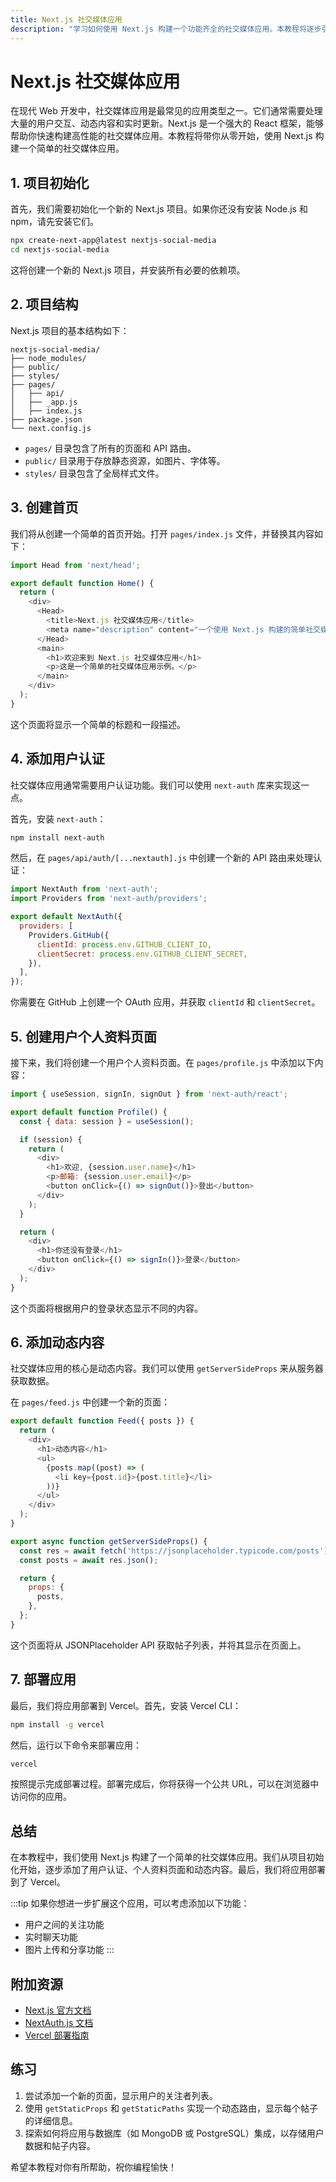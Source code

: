 ```yaml
---
title: Next.js 社交媒体应用
description: "学习如何使用 Next.js 构建一个功能齐全的社交媒体应用。本教程将逐步引导你完成从项目初始化到部署的完整流程，适合初学者。"
---
```


# Next.js 社交媒体应用

在现代 Web 开发中，社交媒体应用是最常见的应用类型之一。它们通常需要处理大量的用户交互、动态内容和实时更新。Next.js 是一个强大的 React 框架，能够帮助你快速构建高性能的社交媒体应用。本教程将带你从零开始，使用 Next.js 构建一个简单的社交媒体应用。

## 1. 项目初始化

首先，我们需要初始化一个新的 Next.js 项目。如果你还没有安装 Node.js 和 npm，请先安装它们。

```bash
npx create-next-app@latest nextjs-social-media
cd nextjs-social-media
```

这将创建一个新的 Next.js 项目，并安装所有必要的依赖项。

## 2. 项目结构

Next.js 项目的基本结构如下：

```
nextjs-social-media/
├── node_modules/
├── public/
├── styles/
├── pages/
│   ├── api/
│   ├── _app.js
│   ├── index.js
├── package.json
└── next.config.js
```

- `pages/` 目录包含了所有的页面和 API 路由。
- `public/` 目录用于存放静态资源，如图片、字体等。
- `styles/` 目录包含了全局样式文件。

## 3. 创建首页

我们将从创建一个简单的首页开始。打开 `pages/index.js` 文件，并替换其内容如下：

```javascript
import Head from 'next/head';

export default function Home() {
  return (
    <div>
      <Head>
        <title>Next.js 社交媒体应用</title>
        <meta name="description" content="一个使用 Next.js 构建的简单社交媒体应用" />
      </Head>
      <main>
        <h1>欢迎来到 Next.js 社交媒体应用</h1>
        <p>这是一个简单的社交媒体应用示例。</p>
      </main>
    </div>
  );
}
```

这个页面将显示一个简单的标题和一段描述。

## 4. 添加用户认证

社交媒体应用通常需要用户认证功能。我们可以使用 `next-auth` 库来实现这一点。

首先，安装 `next-auth`：

```bash
npm install next-auth
```

然后，在 `pages/api/auth/[...nextauth].js` 中创建一个新的 API 路由来处理认证：

```javascript
import NextAuth from 'next-auth';
import Providers from 'next-auth/providers';

export default NextAuth({
  providers: [
    Providers.GitHub({
      clientId: process.env.GITHUB_CLIENT_ID,
      clientSecret: process.env.GITHUB_CLIENT_SECRET,
    }),
  ],
});
```

你需要在 GitHub 上创建一个 OAuth 应用，并获取 `clientId` 和 `clientSecret`。

## 5. 创建用户个人资料页面

接下来，我们将创建一个用户个人资料页面。在 `pages/profile.js` 中添加以下内容：

```javascript
import { useSession, signIn, signOut } from 'next-auth/react';

export default function Profile() {
  const { data: session } = useSession();

  if (session) {
    return (
      <div>
        <h1>欢迎, {session.user.name}</h1>
        <p>邮箱: {session.user.email}</p>
        <button onClick={() => signOut()}>登出</button>
      </div>
    );
  }

  return (
    <div>
      <h1>你还没有登录</h1>
      <button onClick={() => signIn()}>登录</button>
    </div>
  );
}
```

这个页面将根据用户的登录状态显示不同的内容。

## 6. 添加动态内容

社交媒体应用的核心是动态内容。我们可以使用 `getServerSideProps` 来从服务器获取数据。

在 `pages/feed.js` 中创建一个新的页面：

```javascript
export default function Feed({ posts }) {
  return (
    <div>
      <h1>动态内容</h1>
      <ul>
        {posts.map((post) => (
          <li key={post.id}>{post.title}</li>
        ))}
      </ul>
    </div>
  );
}

export async function getServerSideProps() {
  const res = await fetch('https://jsonplaceholder.typicode.com/posts');
  const posts = await res.json();

  return {
    props: {
      posts,
    },
  };
}
```

这个页面将从 JSONPlaceholder API 获取帖子列表，并将其显示在页面上。

## 7. 部署应用

最后，我们将应用部署到 Vercel。首先，安装 Vercel CLI：

```bash
npm install -g vercel
```

然后，运行以下命令来部署应用：

```bash
vercel
```

按照提示完成部署过程。部署完成后，你将获得一个公共 URL，可以在浏览器中访问你的应用。

## 总结

在本教程中，我们使用 Next.js 构建了一个简单的社交媒体应用。我们从项目初始化开始，逐步添加了用户认证、个人资料页面和动态内容。最后，我们将应用部署到了 Vercel。

:::tip
如果你想进一步扩展这个应用，可以考虑添加以下功能：
- 用户之间的关注功能
- 实时聊天功能
- 图片上传和分享功能
:::

## 附加资源

- [Next.js 官方文档](https://nextjs.org/docs)
- [NextAuth.js 文档](https://next-auth.js.org/)
- [Vercel 部署指南](https://vercel.com/docs)

## 练习

1. 尝试添加一个新的页面，显示用户的关注者列表。
2. 使用 `getStaticProps` 和 `getStaticPaths` 实现一个动态路由，显示每个帖子的详细信息。
3. 探索如何将应用与数据库（如 MongoDB 或 PostgreSQL）集成，以存储用户数据和帖子内容。

希望本教程对你有所帮助，祝你编程愉快！
